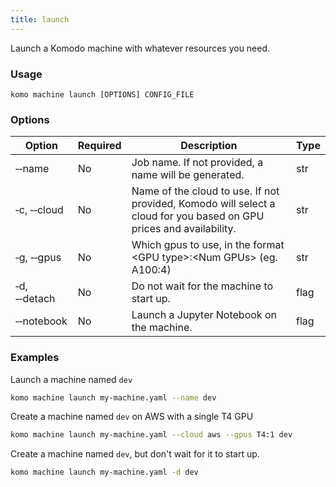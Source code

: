 ```yaml
---
title: launch
---
```


Launch a Komodo machine with whatever resources you need.

### Usage

`komo machine launch [OPTIONS] CONFIG_FILE`

### Options

| Option                            | Required | Description                                                                                                         | Type |
| --------------------------------- | -------- | ------------------------------------------------------------------------------------------------------------------- | ---- |
| &#x2011;&#x2011;name              | No       | Job name. If not provided, a name will be generated.                                                                | str  |
| &#x2011;c, &#x2011;&#x2011;cloud  | No       | Name of the cloud to use. If not provided, Komodo will select a cloud for you based on GPU prices and availability. | str  |
| &#x2011;g, &#x2011;&#x2011;gpus   | No       | Which gpus to use, in the format \<GPU type\>:\<Num GPUs\> (eg. A100:4)                                             | str  |
| &#x2011;d, &#x2011;&#x2011;detach | No       | Do not wait for the machine to start up.                                                                            | flag |
| &#x2011;&#x2011;notebook          | No       | Launch a Jupyter Notebook on the machine.                                                                           | flag |

### Examples

Launch a machine named `dev`

```bash
komo machine launch my-machine.yaml --name dev
```

Create a machine named `dev` on AWS with a single T4 GPU

```bash
komo machine launch my-machine.yaml --cloud aws --gpus T4:1 dev
```

Create a machine named `dev`, but don't wait for it to start up.

```bash
komo machine launch my-machine.yaml -d dev
```
